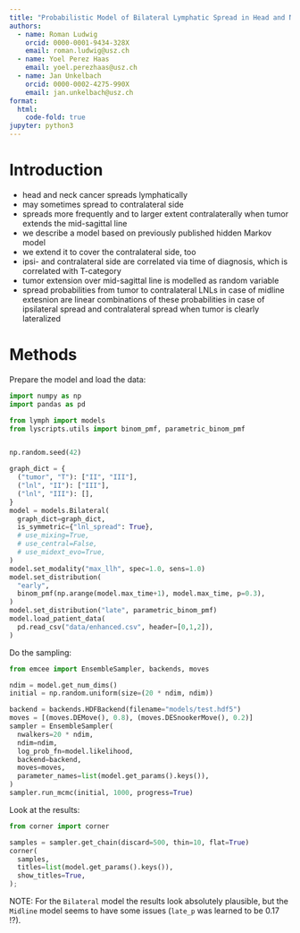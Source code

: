 ```yaml
---
title: "Probabilistic Model of Bilateral Lymphatic Spread in Head and Neck Cancer"
authors:
  - name: Roman Ludwig
    orcid: 0000-0001-9434-328X
    email: roman.ludwig@usz.ch
  - name: Yoel Perez Haas
    email: yoel.perezhaas@usz.ch
  - name: Jan Unkelbach
    orcid: 0000-0002-4275-990X
    email: jan.unkelbach@usz.ch
format:
  html:
    code-fold: true
jupyter: python3
---
```


# Introduction

- head and neck cancer spreads lymphatically
- may sometimes spread to contralateral side
- spreads more frequently and to larger extent contralaterally when tumor extends the mid-sagittal line
- we describe a model based on previously published hidden Markov model
- we extend it to cover the contralateral side, too
- ipsi- and contralateral side are correlated via time of diagnosis, which is correlated with T-category
- tumor extension over mid-sagittal line is modelled as random variable
- spread probabilities from tumor to contralateral LNLs in case of midline extesnion are linear combinations of these probabilities in case of ipsilateral spread and contralateral spread when tumor is clearly lateralized


# Methods

Prepare the model and load the data:

```python
import numpy as np
import pandas as pd

from lymph import models
from lyscripts.utils import binom_pmf, parametric_binom_pmf


np.random.seed(42)

graph_dict = {
  ("tumor", "T"): ["II", "III"],
  ("lnl", "II"): ["III"],
  ("lnl", "III"): [],
}
model = models.Bilateral(
  graph_dict=graph_dict,
  is_symmetric={"lnl_spread": True},
  # use_mixing=True,
  # use_central=False,
  # use_midext_evo=True,
)
model.set_modality("max_llh", spec=1.0, sens=1.0)
model.set_distribution(
  "early",
  binom_pmf(np.arange(model.max_time+1), model.max_time, p=0.3),
)
model.set_distribution("late", parametric_binom_pmf)
model.load_patient_data(
  pd.read_csv("data/enhanced.csv", header=[0,1,2]),
)
```


Do the sampling:

```python
from emcee import EnsembleSampler, backends, moves

ndim = model.get_num_dims()
initial = np.random.uniform(size=(20 * ndim, ndim))

backend = backends.HDFBackend(filename="models/test.hdf5")
moves = [(moves.DEMove(), 0.8), (moves.DESnookerMove(), 0.2)]
sampler = EnsembleSampler(
  nwalkers=20 * ndim,
  ndim=ndim,
  log_prob_fn=model.likelihood,
  backend=backend,
  moves=moves,
  parameter_names=list(model.get_params().keys()),
)
sampler.run_mcmc(initial, 1000, progress=True)
```


Look at the results:

```python
from corner import corner

samples = sampler.get_chain(discard=500, thin=10, flat=True)
corner(
  samples,
  titles=list(model.get_params().keys()),
  show_titles=True,
);
```


NOTE: For the `Bilateral` model the results look absolutely plausible, but the `Midline` model seems to have some issues (`late_p` was learned to be 0.17 !?).
